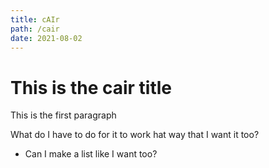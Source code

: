```yaml
---
title: cAIr
path: /cair
date: 2021-08-02
---
```





# This is the cair title

This is the first paragraph

What do I have to do for it to work hat way that I want it too?

- Can I make a list like I want too?

